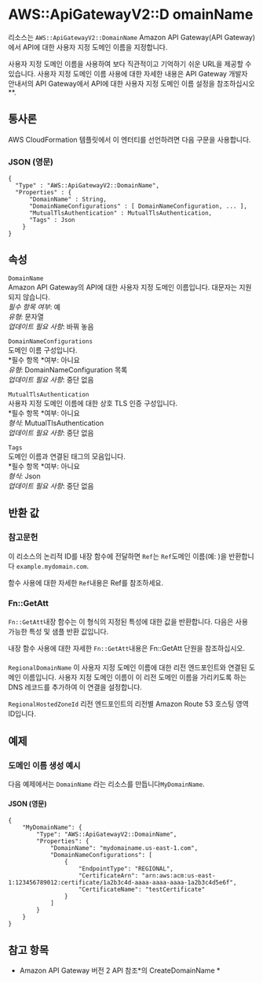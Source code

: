 # AWS::ApiGatewayV2::D omainName

리소스는 `AWS::ApiGatewayV2::DomainName` Amazon API Gateway(API Gateway)에서 API에 대한 사용자 지정 도메인 이름을 지정합니다.

사용자 지정 도메인 이름을 사용하여 보다 직관적이고 기억하기 쉬운 URL을 제공할 수 있습니다. 사용자 지정 도메인 이름 사용에 대한 자세한 내용은 API Gateway 개발자 안내서의 API Gateway에서 API에 대한 사용자 지정 도메인 이름 설정을 참조하십시오\*\*.

## 통사론

AWS CloudFormation 템플릿에서 이 엔터티를 선언하려면 다음 구문을 사용합니다.

### JSON (영문)

```
{
  "Type" : "AWS::ApiGatewayV2::DomainName",
  "Properties" : {
      "DomainName" : String,
      "DomainNameConfigurations" : [ DomainNameConfiguration, ... ],
      "MutualTlsAuthentication" : MutualTlsAuthentication,
      "Tags" : Json
    }
}
```

## 속성

`DomainName`  
Amazon API Gateway의 API에 대한 사용자 지정 도메인 이름입니다. 대문자는 지원되지 않습니다.  
_필수 항목 여부_: 예  
_유형_: 문자열  
_업데이트 필요 사항_: 바꿔 놓음

`DomainNameConfigurations`  
도메인 이름 구성입니다.  
*필수 항목 *여부: 아니요  
_유형_: DomainNameConfiguration 목록  
_업데이트 필요 사항_: 중단 없음

`MutualTlsAuthentication`  
사용자 지정 도메인 이름에 대한 상호 TLS 인증 구성입니다.  
*필수 항목 *여부: 아니요  
_형식_: MutualTlsAuthentication  
_업데이트 필요 사항_: 중단 없음

`Tags`  
도메인 이름과 연결된 태그의 모음입니다.  
*필수 항목 *여부: 아니요  
_형식_: Json  
_업데이트 필요 사항_: 중단 없음

## 반환 값

### 참고문헌

이 리소스의 논리적 ID를 내장 함수에 전달하면 `Ref`는 `Ref`도메인 이름(예: )을 반환합니다 `example.mydomain.com`.

함수 사용에 대한 자세한 `Ref`내용은 Ref를 참조하세요.

### Fn::GetAtt

`Fn::GetAtt`내장 함수는 이 형식의 지정된 특성에 대한 값을 반환합니다. 다음은 사용 가능한 특성 및 샘플 반환 값입니다.

내장 함수 사용에 대한 자세한 `Fn::GetAtt`내용은 Fn::GetAtt 단원을 참조하십시오.

####

`RegionalDomainName` 이 사용자 지정 도메인 이름에 대한 리전 엔드포인트와 연결된 도메인 이름입니다. 사용자 지정 도메인 이름이 이 리전 도메인 이름을 가리키도록 하는 DNS 레코드를 추가하여 이 연결을 설정합니다.

`RegionalHostedZoneId` 리전 엔드포인트의 리전별 Amazon Route 53 호스팅 영역 ID입니다.

## 예제

### 도메인 이름 생성 예시

다음 예제에서는 `DomainName` 라는 리소스를 만듭니다`MyDomainName`.

#### JSON (영문)

```
{
    "MyDomainName": {
        "Type": "AWS::ApiGatewayV2::DomainName",
        "Properties": {
            "DomainName": "mydomainame.us-east-1.com",
            "DomainNameConfigurations": [
                {
                    "EndpointType": "REGIONAL",
                    "CertificateArn": "arn:aws:acm:us-east-1:123456789012:certificate/1a2b3c4d-aaaa-aaaa-aaaa-1a2b3c4d5e6f",
                    "CertificateName": "testCertificate"
                }
            ]
        }
    }
}
```

## 참고 항목

- Amazon API Gateway 버전 2 API 참조*의 CreateDomainName *
